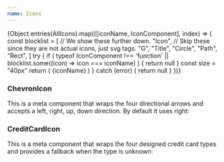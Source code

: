 ```yaml
---
name: Icons
---
```


<Flex flexWrap="wrap">
  {Object.entries(AllIcons).map(([iconName, IconComponent], index) => {
    const blocklist = [
      // We show these further down.
      "Icon",
      // Skip these since they are not actual icons, just svg tags.
      "G",
      "Title",
      "Circle",
      "Path",
      "Rect",
    ]
    try {
      if (
        typeof IconComponent !== 'function' ||
        blocklist.some((icon) => icon === iconName)
      ) {
        return null
      }
      const size = "40px"
      return (
        <Box pr={4} pb={2} mb={4} key={index} width="20%">
          <IconComponent width={size} height={size} />
          <Separator my={1} />
          <Sans size="3" weight="medium">
            {iconName}
          </Sans>
        </Box>
      )
    } catch (error) {
      return null
    }
  })}
</Flex>

### ChevronIcon

This is a meta component that wraps the four directional arrows and accepts a
left, right, up, down direction. By default it uses right:

<Playground>
  <Flex justifyContent="space-evenly" width="100%">
    <ChevronIcon direction="up" height="40px" width="40px" />
    <ChevronIcon direction="down" height="40px" width="40px" />
    <ChevronIcon direction="left" height="40px" width="40px" />
    <ChevronIcon direction="right" height="40px" width="40px" />
  </Flex>
</Playground>

<Spacer mb={3} />

### CreditCardIcon

This is a meta component that wraps the four designed credit card types and
provides a fallback when the type is unknown:

<Playground>
  <Flex justifyContent="space-evenly" width="100%">
    <CreditCardIcon type="American Express" height="40px" width="40px" />
    <CreditCardIcon type="Discover" height="40px" width="40px" />
    <CreditCardIcon type="MasterCard" height="40px" width="40px" />
    <CreditCardIcon type="Unknown" height="40px" width="40px" />
    <CreditCardIcon type="Visa" height="40px" width="40px" />
  </Flex>
</Playground>
